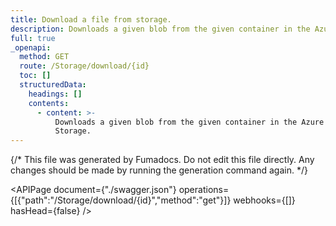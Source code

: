 ```yaml
---
title: Download a file from storage.
description: Downloads a given blob from the given container in the Azure Blob Storage.
full: true
_openapi:
  method: GET
  route: /Storage/download/{id}
  toc: []
  structuredData:
    headings: []
    contents:
      - content: >-
          Downloads a given blob from the given container in the Azure Blob
          Storage.
---
```


{/* This file was generated by Fumadocs.
Do not edit this file directly. Any changes should be made by running the generation command again. */}

<APIPage document={"./swagger.json"} operations={[{"path":"/Storage/download/{id}","method":"get"}]} webhooks={[]} hasHead={false} />